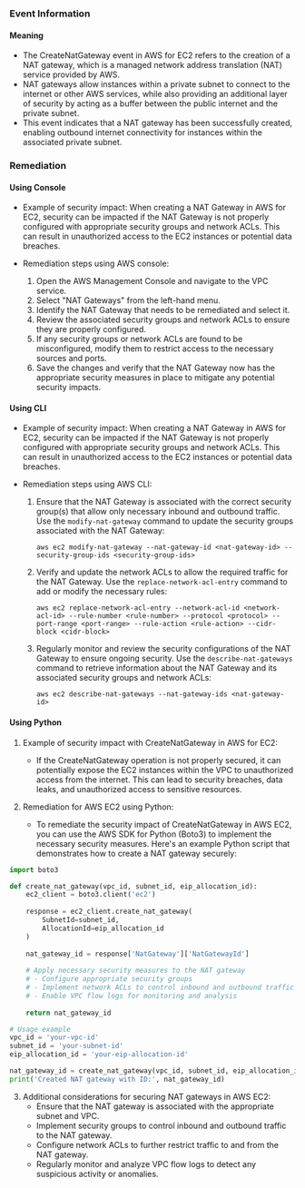 
### Event Information

#### Meaning

- The CreateNatGateway event in AWS for EC2 refers to the creation of a NAT gateway, which is a managed network address translation (NAT) service provided by AWS.
- NAT gateways allow instances within a private subnet to connect to the internet or other AWS services, while also providing an additional layer of security by acting as a buffer between the public internet and the private subnet.
- This event indicates that a NAT gateway has been successfully created, enabling outbound internet connectivity for instances within the associated private subnet.

### Remediation

#### Using Console

- Example of security impact: When creating a NAT Gateway in AWS for EC2, security can be impacted if the NAT Gateway is not properly configured with appropriate security groups and network ACLs. This can result in unauthorized access to the EC2 instances or potential data breaches.

- Remediation steps using AWS console:
  1. Open the AWS Management Console and navigate to the VPC service.
  2. Select "NAT Gateways" from the left-hand menu.
  3. Identify the NAT Gateway that needs to be remediated and select it.
  4. Review the associated security groups and network ACLs to ensure they are properly configured.
  5. If any security groups or network ACLs are found to be misconfigured, modify them to restrict access to the necessary sources and ports.
  6. Save the changes and verify that the NAT Gateway now has the appropriate security measures in place to mitigate any potential security impacts.

#### Using CLI

- Example of security impact: When creating a NAT Gateway in AWS for EC2, security can be impacted if the NAT Gateway is not properly configured with appropriate security groups and network ACLs. This can result in unauthorized access to the EC2 instances or potential data breaches.

- Remediation steps using AWS CLI:
  1. Ensure that the NAT Gateway is associated with the correct security group(s) that allow only necessary inbound and outbound traffic. Use the `modify-nat-gateway` command to update the security groups associated with the NAT Gateway:
     ```
     aws ec2 modify-nat-gateway --nat-gateway-id <nat-gateway-id> --security-group-ids <security-group-ids>
     ```

  2. Verify and update the network ACLs to allow the required traffic for the NAT Gateway. Use the `replace-network-acl-entry` command to add or modify the necessary rules:
     ```
     aws ec2 replace-network-acl-entry --network-acl-id <network-acl-id> --rule-number <rule-number> --protocol <protocol> --port-range <port-range> --rule-action <rule-action> --cidr-block <cidr-block>
     ```

  3. Regularly monitor and review the security configurations of the NAT Gateway to ensure ongoing security. Use the `describe-nat-gateways` command to retrieve information about the NAT Gateway and its associated security groups and network ACLs:
     ```
     aws ec2 describe-nat-gateways --nat-gateway-ids <nat-gateway-id>
     ```

#### Using Python

1. Example of security impact with CreateNatGateway in AWS for EC2:
   - If the CreateNatGateway operation is not properly secured, it can potentially expose the EC2 instances within the VPC to unauthorized access from the internet. This can lead to security breaches, data leaks, and unauthorized access to sensitive resources.

2. Remediation for AWS EC2 using Python:
   - To remediate the security impact of CreateNatGateway in AWS EC2, you can use the AWS SDK for Python (Boto3) to implement the necessary security measures. Here's an example Python script that demonstrates how to create a NAT gateway securely:

```python
import boto3

def create_nat_gateway(vpc_id, subnet_id, eip_allocation_id):
    ec2_client = boto3.client('ec2')
    
    response = ec2_client.create_nat_gateway(
        SubnetId=subnet_id,
        AllocationId=eip_allocation_id
    )
    
    nat_gateway_id = response['NatGateway']['NatGatewayId']
    
    # Apply necessary security measures to the NAT gateway
    # - Configure appropriate security groups
    # - Implement network ACLs to control inbound and outbound traffic
    # - Enable VPC flow logs for monitoring and analysis
    
    return nat_gateway_id

# Usage example
vpc_id = 'your-vpc-id'
subnet_id = 'your-subnet-id'
eip_allocation_id = 'your-eip-allocation-id'

nat_gateway_id = create_nat_gateway(vpc_id, subnet_id, eip_allocation_id)
print('Created NAT gateway with ID:', nat_gateway_id)
```

3. Additional considerations for securing NAT gateways in AWS EC2:
   - Ensure that the NAT gateway is associated with the appropriate subnet and VPC.
   - Implement security groups to control inbound and outbound traffic to the NAT gateway.
   - Configure network ACLs to further restrict traffic to and from the NAT gateway.
   - Regularly monitor and analyze VPC flow logs to detect any suspicious activity or anomalies.

